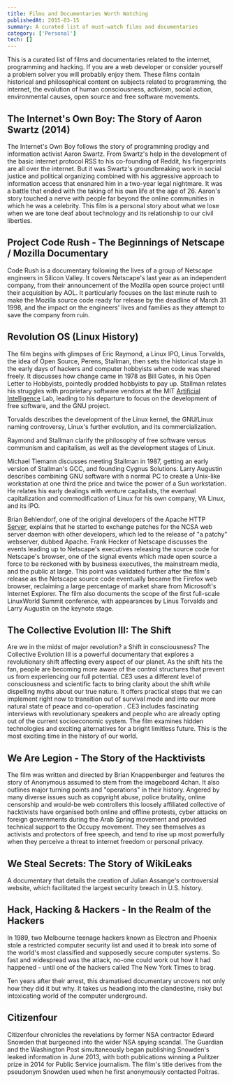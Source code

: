```yaml
---
title: Films and Documentaries Worth Watching
publishedAt: 2015-03-15
summary: A curated list of must-watch films and documentaries
category: ['Personal']
tech: []
---
```


This is a curated list of films and documentaries related to the internet, programming and hacking. If you are a web developer or consider yourself a problem solver you will probably enjoy them. These films contain historical and philosophical content on subjects related to programming, the internet, the evolution of human consciousness, activism, social action, environmental causes, open source and free software movements.

## The Internet's Own Boy: The Story of Aaron Swartz (2014)

The Internet's Own Boy follows the story of programming prodigy and information activist Aaron Swartz. From Swartz's help in the development of the basic internet protocol RSS to his co-founding of Reddit, his fingerprints are all over the internet. But it was Swartz's groundbreaking work in social justice and political organizing combined with his aggressive approach to information access that ensnared him in a two-year legal nightmare. It was a battle that ended with the taking of his own life at the age of 26. Aaron's story touched a nerve with people far beyond the online communities in which he was a celebrity. This film is a personal story about what we lose when we are tone deaf about technology and its relationship to our civil liberties.

## Project Code Rush - The Beginnings of Netscape / Mozilla Documentary

Code Rush is a documentary following the lives of a group of Netscape engineers in Silicon Valley. It covers Netscape's last year as an independent company, from their announcement of the Mozilla open source project until their acquisition by AOL. It particularly focuses on the last minute rush to make the Mozilla source code ready for release by the deadline of March 31 1998, and the impact on the engineers' lives and families as they attempt to save the company from ruin.

## Revolution OS (Linux History)

The film begins with glimpses of Eric Raymond, a Linux IPO, Linus Torvalds, the idea of Open Source, Perens, Stallman, then sets the historical stage in the early days of hackers and computer hobbyists when code was shared freely. It discusses how change came in 1978 as Bill Gates, in his Open Letter to Hobbyists, pointedly prodded hobbyists to pay up. Stallman relates his struggles with proprietary software vendors at the MIT [Artificial Intelligence](/ai) Lab, leading to his departure to focus on the development of free software, and the GNU project.   

Torvalds describes the development of the Linux kernel, the GNU/Linux naming controversy, Linux's further evolution, and its commercialization.   

Raymond and Stallman clarify the philosophy of free software versus communism and capitalism, as well as the development stages of Linux.  

Michael Tiemann discusses meeting Stallman in 1987, getting an early version of Stallman's GCC, and founding Cygnus Solutions.
Larry Augustin describes combining GNU software with a normal PC to create a Unix-like workstation at one third the price and twice the power of a Sun workstation. He relates his early dealings with venture capitalists, the eventual capitalization and commodification of Linux for his own company, VA Linux, and its IPO.

Brian Behlendorf, one of the original developers of the Apache HTTP [Server](/backend), explains that he started to exchange patches for the NCSA web server daemon with other developers, which led to the release of "a patchy" webserver, dubbed Apache.
Frank Hecker of Netscape discusses the events leading up to Netscape's executives releasing the source code for Netscape's browser, one of the signal events which made open source a force to be reckoned with by business executives, the mainstream media, and the public at large. This point was validated further after the film's release as the Netscape source code eventually became the Firefox web browser, reclaiming a large percentage of market share from Microsoft's Internet Explorer.
The film also documents the scope of the first full-scale LinuxWorld Summit conference, with appearances by Linus Torvalds and Larry Augustin on the keynote stage.


## The Collective Evolution III: The Shift

Are we in the midst of major revolution?  a Shift in consciousness? The Collective Evolution III is a powerful documentary that explores a revolutionary shift affecting every aspect of our planet. As the shift hits the fan, people are becoming more aware of the control structures that prevent us from experiencing our full potential. CE3 uses a different level of consciousness and scientific facts to bring clarity about the shift while dispelling myths about our true nature. It offers practical steps that we can implement right now to transition out of survival mode and into our more natural state of peace and co-operation . CE3 includes fascinating interviews with revolutionary speakers and people who are already opting out of the current socioeconomic system. The film examines hidden technologies and exciting alternatives for a bright limitless future. This is the most exciting time in the history of our world.


## We Are Legion - The Story of the Hacktivists

The film was written and directed by Brian Knappenberger and features the story of Anonymous assumed to stem from the imageboard 4chan. It also outlines major turning points and "operations" in their history. Angered by many diverse issues such as copyright abuse, police brutality, online censorship and would-be web controllers this loosely affiliated collective of hacktivists have organised both online and offline protests, cyber attacks on foreign governments during the Arab Spring movement and provided technical support to the Occupy movement. They see themselves as activists and protectors of free speech, and tend to rise up most powerfully when they perceive a threat to internet freedom or personal privacy.


## We Steal Secrets: The Story of WikiLeaks

A documentary that details the creation of Julian Assange's controversial website, which facilitated the largest security breach in U.S. history.


## Hack, Hacking & Hackers - In the Realm of the Hackers

In 1989, two Melbourne teenage hackers known as Electron and Phoenix stole a restricted computer security list and used it to break into some of the world's most classified and supposedly secure computer systems. So fast and widespread was the attack, no-one could work out how it had happened - until one of the hackers called The New York Times to brag.

Ten years after their arrest, this dramatised documentary uncovers not only how they did it but why. It takes us headlong into the clandestine, risky but intoxicating world of the computer underground.

## Citizenfour

Citizenfour chronicles the revelations by former NSA contractor Edward Snowden that burgeoned into the wider NSA spying scandal. The Guardian and the Washington Post simultaneously began publishing Snowden's leaked information in June 2013, with both publications winning a Pulitzer prize in 2014 for Public Service journalism. The film's title derives from the pseudonym Snowden used when he first anonymously contacted Poitras.
